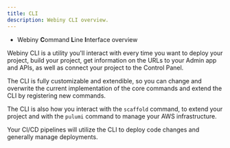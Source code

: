 ```yaml
---
title: CLI
description: Webiny CLI overview.
---
```



<Alert type="success" title="WHAT YOU'LL LEARN">

- Webiny **C**ommand **L**ine **I**nterface overview

</Alert>

Webiny CLI is a utility you'll interact with every time you want to deploy your project, build your project, get information on the URLs to your Admin app and APIs, as well as connect your project to the Control Panel. 

The CLI is fully customizable and extendible, so you can change and overwrite the current implementation of the core commands and extend the CLI by registering new commands. 

The CLI is also how you interact with the `scaffold` command, to extend your project and with the `pulumi` command to manage your AWS infrastructure. 

Your CI/CD pipelines will utilize the CLI to deploy code changes and generally manage deployments. 